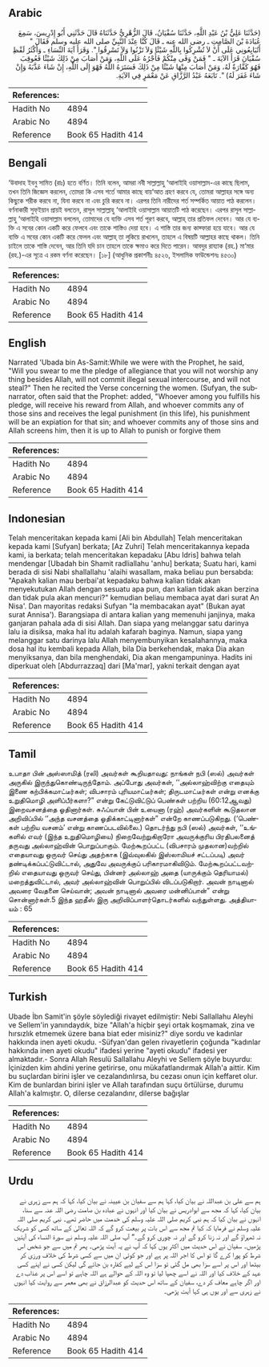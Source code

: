 ## Arabic


<div dir="rtl" lang="ar" style={{fontSize:'larger',backgroundColor:'#f8f9fa',padding:20}}>
(حَدَّثَنَا عَلِيُّ بْنُ عَبْدِ اللَّهِ، حَدَّثَنَا سُفْيَانُ، قَالَ الزُّهْرِيُّ حَدَّثَنَاهُ قَالَ حَدَّثَنِي أَبُو إِدْرِيسَ، سَمِعَ عُبَادَةَ بْنَ الصَّامِتِ ـ رضى الله عنه ـ قَالَ كُنَّا عِنْدَ النَّبِيِّ صلى الله عليه وسلم فَقَالَ ‏"‏ أَتُبَايِعُونِي عَلَى أَنْ لاَ تُشْرِكُوا بِاللَّهِ شَيْئًا وَلاَ تَزْنُوا وَلاَ تَسْرِقُوا ‏"‏‏.‏ وَقَرَأَ آيَةَ النِّسَاءِ ـ وَأَكْثَرُ لَفْظِ سُفْيَانَ قَرَأَ الآيَةَ ـ ‏"‏ فَمَنْ وَفَى مِنْكُمْ فَأَجْرُهُ عَلَى اللَّهِ، وَمَنْ أَصَابَ مِنْ ذَلِكَ شَيْئًا فَعُوقِبَ فَهُوَ كَفَّارَةٌ لَهُ، وَمَنْ أَصَابَ مِنْهَا شَيْئًا مِنْ ذَلِكَ فَسَتَرَهُ اللَّهُ فَهْوَ إِلَى اللَّهِ، إِنْ شَاءَ عَذَّبَهُ وَإِنْ شَاءَ غَفَرَ لَهُ‏)‏ ‏"‏‏.‏ تَابَعَهُ عَبْدُ الرَّزَّاقِ عَنْ مَعْمَرٍ فِي الآيَةِ‏.‏
</div>
<div style={{backgroundColor:'#f8f9fa',padding:20, marginBottom: 10}}><table> <thead> <tr> <th>References:</th> <th></th> </tr> </thead> <tbody><tr><td>Hadith No</td><td>4894</td></tr><tr><td>Arabic No</td><td>4894</td></tr><tr><td>Reference</td><td>Book 65 Hadith 414</td></tr></tbody></table></div>

## Bengali


<div dir="ltr" lang="bn" style={{fontSize:'larger',backgroundColor:'#f8f9fa',padding:20}}>
‘উবাদাহ ইবনু সামিত (রাঃ) হতে বর্ণিত। তিনি বলেন, আমরা নবী সাল্লাল্লাহু ‘আলাইহি ওয়াসাল্লাম-এর কাছে ছিলাম, তখন তিনি জিজ্ঞেস করলেন, তোমরা কি এসব শর্তে আমার কাছে বায়‘আত গ্রহণ করবে যে, তোমরা আল্লাহর সঙ্গে অন্য কিছুকে শরীক করবে না, যিনা করবে না এবং চুরি করবে না। এরপর তিনি নারীদের শর্ত সম্পর্কিত আয়াত পাঠ করলেন। বর্ণনাকারী সুফ্ইয়ান প্রায়ই বলতেন, রাসূল সাল্লাল্লাহু ‘আলাইহি ওয়াসাল্লাম আয়াতটি পাঠ করেছেন। এরপর রাসূল সাল্লাল্লাহু ‘আলাইহি ওয়াসাল্লাম বললেন, তোমাদের যে ব্যক্তি এসব শর্ত পূরণ করবে, আল্লাহ্ তার প্রতিফল দেবেন। আর যে ব্যক্তি এ সবের কোন একটি করে ফেলবে এবং তাকে শাস্তিও দেয়া হবে। এ শাস্তি তার জন্য কাফ্ফারা হয়ে যাবে। আর যে ব্যক্তি এ সবের কোন একটি করে ফেলল এবং আল্লাহ্ তা লুকিয়ে রাখলেন, তাহলে এ বিষয়টি আল্লাহর কাছে থাকল। তিনি চাইলে তাকে শাস্তি দেবেন, আর তিনি যদি চান তাহলে তাকে ক্ষমাও করে দিতে পারেন। আবদুর রায্যাক (রহ.) মা‘মার (রহ.)-এর সূত্রে এ রকম বর্ণনা করেছেন। [১৮] (আধুনিক প্রকাশনীঃ ৪৫২৬, ইসলামিক ফাউন্ডেশনঃ ৪৫৩০)
</div>
<div style={{backgroundColor:'#f8f9fa',padding:20, marginBottom: 10}}><table> <thead> <tr> <th>References:</th> <th></th> </tr> </thead> <tbody><tr><td>Hadith No</td><td>4894</td></tr><tr><td>Arabic No</td><td>4894</td></tr><tr><td>Reference</td><td>Book 65 Hadith 414</td></tr></tbody></table></div>

## English


<div dir="ltr" lang="en" style={{fontSize:'larger',backgroundColor:'#f8f9fa',padding:20}}>
Narrated 'Ubada bin As-Samit:While we were with the Prophet, he said, "Will you swear to me the pledge of allegiance that you will not worship any thing besides Allah, will not commit illegal sexual intercourse, and will not steal?" Then he recited the Verse concerning the women. (Sufyan, the subnarrator, often said that the Prophet: added, "Whoever among you fulfills his pledge, will receive his reward from Allah, and whoever commits any of those sins and receives the legal punishment (in this life), his punishment will be an expiation for that sin; and whoever commits any of those sins and Allah screens him, then it is up to Allah to punish or forgive them
</div>
<div style={{backgroundColor:'#f8f9fa',padding:20, marginBottom: 10}}><table> <thead> <tr> <th>References:</th> <th></th> </tr> </thead> <tbody><tr><td>Hadith No</td><td>4894</td></tr><tr><td>Arabic No</td><td>4894</td></tr><tr><td>Reference</td><td>Book 65 Hadith 414</td></tr></tbody></table></div>

## Indonesian


<div dir="ltr" lang="id" style={{fontSize:'larger',backgroundColor:'#f8f9fa',padding:20}}>
Telah menceritakan kepada kami [Ali bin Abdullah] Telah menceritakan kepada kami [Sufyan] berkata; [Az Zuhri] Telah menceritakannya kepada kami, ia berkata; telah menceritakan kepadaku [Abu Idris] bahwa telah mendengar [Ubadah bin Shamit radliallahu 'anhu] berkata; Suatu hari, kami berada di sisi Nabi shallallahu 'alaihi wasallam, maka beliau pun bersabda: "Apakah kalian mau berbai'at kepadaku bahwa kalian tidak akan menyekutukan Allah dengan sesuatu apa pun, dan kalian tidak akan berzina dan tidak pula akan mencuri?" kemudian beliau membaca ayat dari surat An Nisa'. Dan mayoritas redaksi Sufyan "Ia membacakan ayat" (Bukan ayat surat Annisa'). Barangsiapa di antara kalian yang memenuhi janjinya, maka ganjaran pahala ada di sisi Allah. Dan siapa yang melanggar satu darinya lalu ia disiksa, maka hal itu adalah kafarah baginya. Namun, siapa yang melanggar satu darinya lalu Allah menyembunyikan kesalahannya, maka dosa hal itu kembali kepada Allah, bila Dia berkehendak, maka Dia akan menyiksanya, dan bila menghendaki, Dia akan mengampuninya. Hadits ini diperkuat oleh [Abdurrazzaq] dari [Ma'mar], yakni terkait dengan ayat
</div>
<div style={{backgroundColor:'#f8f9fa',padding:20, marginBottom: 10}}><table> <thead> <tr> <th>References:</th> <th></th> </tr> </thead> <tbody><tr><td>Hadith No</td><td>4894</td></tr><tr><td>Arabic No</td><td>4894</td></tr><tr><td>Reference</td><td>Book 65 Hadith 414</td></tr></tbody></table></div>

## Tamil


<div dir="ltr" lang="ta" style={{fontSize:'larger',backgroundColor:'#f8f9fa',padding:20}}>
உபாதா பின் அஸ்ஸாமித் (ரலி) அவர்கள் கூறியதாவது: நாங்கள் நபி (ஸல்) அவர்கள் அருகில் இருந்துகொண்டிருந்தோம். அப்போது அவர்கள், ‘‘அல்லாஹ்விற்கு எதையும் இணை கற்பிக்கமாட்டீர்கள்; விபசாரம் புரியமாட்டீர்கள்; திருடமாட்டீர்கள் என்று எனக்கு உறுதிமொழி அளிப்பீர்களா?” என்று கேட்டுவிட்டுப் பெண்கள் பற்றிய (60:12ஆவது) இறைவசனத்தை ஓதினார்கள். சுஃப்யான் பின் உயைனா (ரஹ்) அவர்களின் கூடுதலான அறிவிப்பில் ‘‘அந்த வசனத்தை ஓதிக்காட்டினார்கள்” என்றே காணப்படுகிறது. (‘பெண்கள் பற்றிய வசனம்’ என்று காணப்படவில்லை.) தொடர்ந்து நபி (ஸல்) அவர்கள், ‘‘உங்களில் எவர் (இந்த உறுதிமொழியை) நிறைவேற்றுகிறாரோ அவருக்குரிய பிரதிபலனைத் தருவது அல்லாஹ்வின் பொறுப்பாகும். மேற்கூறப்பட்ட (விபசாரம் முதலான)வற்றில் எதையாவது ஒருவர் செய்து அதற்காக (இவ்வுலகில் இஸ்லாமியச் சட்டப்படி) அவர் தண்டிக்கப்பட்டுவிட்டால், அதுவே அவருக்குப் பரிகாரமாகிவிடும். மேற்கூறப்பட்டவற்றில் எதையாவது ஒருவர் செய்து, பின்னர் அல்லாஹ் அதை (யாருக்கும் தெரியாமல்) மறைத்துவிட்டால், அவர் அல்லாஹ்வின் பொறுப்பில் விடப்படுகிறார். அவன் நாடினால் அவரை வேதனை செய்வான்; அவன் நாடினால் அவரை மன்னிப்பான்” என்று சொன்னார்கள்.5 இந்த ஹதீஸ் இரு அறிவிப்பாளர்தொடர்களில் வந்துள்ளது. அத்தியாயம் : 65
</div>
<div style={{backgroundColor:'#f8f9fa',padding:20, marginBottom: 10}}><table> <thead> <tr> <th>References:</th> <th></th> </tr> </thead> <tbody><tr><td>Hadith No</td><td>4894</td></tr><tr><td>Arabic No</td><td>4894</td></tr><tr><td>Reference</td><td>Book 65 Hadith 414</td></tr></tbody></table></div>

## Turkish


<div dir="ltr" lang="tr" style={{fontSize:'larger',backgroundColor:'#f8f9fa',padding:20}}>
Ubade İbn Samit'in şöyle söylediği rivayet edilmiştir: Nebi Sallallahu Aleyhi ve Sellem'in yanındaydık, bize "Allah'a hiçbir şeyi ortak koşmamak, zina ve hırsızlık etmemek üzere bana biat eder misiniz?" diye sordu ve kadınlar hakkında inen ayeti okudu. -Süfyan'dan gelen rivayetlerin çoğunda "kadınlar hakkında inen ayeti okudu" ifadesi yerine "ayeti okudu" ifadesi yer almaktadır.- Sonra Allah Resulü Sallallahu Aleyhi ve Sellem şöyle buyurdu: İçinizden kim ahdini yerine getirirse, onu mükafatlandırmak Allah'a aittir. Kim bu suçlardan birini işler ve cezalandınlırsa, bu cezası onun için keffaret olur. Kim de bunlardan birini işler ve Allah tarafından suçu örtülürse, durumu Allah'a kalmıştır. O, dilerse cezalandınr, dilerse bağışlar
</div>
<div style={{backgroundColor:'#f8f9fa',padding:20, marginBottom: 10}}><table> <thead> <tr> <th>References:</th> <th></th> </tr> </thead> <tbody><tr><td>Hadith No</td><td>4894</td></tr><tr><td>Arabic No</td><td>4894</td></tr><tr><td>Reference</td><td>Book 65 Hadith 414</td></tr></tbody></table></div>

## Urdu


<div dir="rtl" lang="ur" style={{fontSize:'larger',backgroundColor:'#f8f9fa',padding:20}}>
ہم سے علی بن عبداللہ نے بیان کیا، کہا ہم سے سفیان بن عیینہ نے بیان کیا، کہا کہ ہم سے زہری نے بیان کیا، کہا کہ مجھ سے ابوادریس نے بیان کیا اور انہوں نے عبادہ بن صامت رضی اللہ عنہ سے سنا، انہوں نے بیان کیا کہ ہم نبی کریم صلی اللہ علیہ وسلم کی خدمت میں حاضر تھے۔ نبی کریم صلی اللہ علیہ وسلم نے فرمایا کہ کیا تم مجھ سے اس بات پر بیعت کرو گے کہ اللہ تعالیٰ کے ساتھ کسی کو شریک نہ ٹھہراؤ گے اور نہ زنا کرو گے اور نہ چوری کرو گے۔“ آپ صلی اللہ علیہ وسلم نے سورۃ النساء کی آیتیں پڑھیں۔ سفیان نے اس حدیث میں اکثر یوں کہا کہ آپ نے یہ آیت پڑھی۔ پھر تم میں سے جو شخص اس شرط کو پورا کرے گا تو اس کا اجر اللہ پر ہے اور جو کوئی ان میں سے کسی شرط کی خلاف ورزی کر بیٹھا اور اس پر اسے سزا بھی مل گئی تو سزا اس کے لیے کفارہ بن جائے گی لیکن کسی نے اپنے کسی عہد کے خلاف کیا اور اللہ نے اسے چھپا لیا تو وہ اللہ کے حوالے ہے اللہ چاہے تو اسے اس پر عذاب دے اور اگر چاہے معاف کر دے، سفیان کے ساتھ اس حدیث کو عبدالرزاق نے بھی معمر سے روایت کیا انہوں نے زہری سے اور یوں ہی کہا آیت پڑھی۔
</div>
<div style={{backgroundColor:'#f8f9fa',padding:20, marginBottom: 10}}><table> <thead> <tr> <th>References:</th> <th></th> </tr> </thead> <tbody><tr><td>Hadith No</td><td>4894</td></tr><tr><td>Arabic No</td><td>4894</td></tr><tr><td>Reference</td><td>Book 65 Hadith 414</td></tr></tbody></table></div>